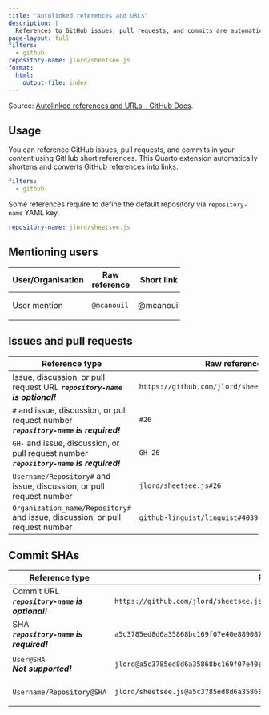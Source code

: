 ```yaml
---
title: "Autolinked references and URLs"
description: |
  References to GitHub issues, pull requests, and commits are automatically shortened and converted into links.
page-layout: full
filters:
  - github
repository-name: jlord/sheetsee.js
format:
  html:
    output-file: index
---
```


Source: [Autolinked references and URLs - GitHub Docs](https://docs.github.com/en/get-started/writing-on-github/working-with-advanced-formatting/autolinked-references-and-urls).

## Usage

You can reference GitHub issues, pull requests, and commits in your content using GitHub short references.
This Quarto extension automatically shortens and converts GitHub references into links.

```yml
filters:
  - github
```

Some references require to define the default repository via `repository-name` YAML key.

```yml
repository-name: jlord/sheetsee.js
```

## Mentioning users

+-------------------+---------------+------------+
| User/Organisation | Raw reference | Short link |
+===================+===============+============+
|                   | ```txt        |            |
| User mention      | @mcanouil     | @mcanouil  |
|                   | ```           |            |
+-------------------+---------------+------------+

## Issues and pull requests

+-------------------------------------------------------------------------------+------------------------------------------------+------------------------------------------------+
| Reference type                                                                | Raw reference                                  | Short link                                     |
+===============================================================================+================================================+================================================+
|                                                                               | ```txt                                         |                                                |
| Issue, discussion, or pull request URL                                        | https://github.com/jlord/sheetsee.js/issues/26 | https://github.com/jlord/sheetsee.js/issues/26 |
| ***`repository-name` is optional!***                                          | ```                                            |                                                |
+-------------------------------------------------------------------------------+------------------------------------------------+------------------------------------------------+
|                                                                               | ```txt                                         |                                                |
| `#` and issue, discussion, or pull request number \                           | #26                                            | #26                                            |
| ***`repository-name` is required!***                                          | ```                                            |                                                |
+-------------------------------------------------------------------------------+------------------------------------------------+------------------------------------------------+
|                                                                               | ```txt                                         |                                                |
| `GH-` and issue, discussion, or pull request number \                         | GH-26                                          | GH-26                                          |
| ***`repository-name` is required!***                                          | ```                                            |                                                |
+-------------------------------------------------------------------------------+------------------------------------------------+------------------------------------------------+
|                                                                               | ```txt                                         |                                                |
| `Username/Repository#` and issue, discussion, or pull request number          | jlord/sheetsee.js#26                           | jlord/sheetsee.js#26                           |
|                                                                               | ```                                            |                                                |
+-------------------------------------------------------------------------------+------------------------------------------------+------------------------------------------------+
|                                                                               | ```txt                                         |                                                |
| `Organization_name/Repository#` and issue, discussion, or pull request number | github-linguist/linguist#4039                  | github-linguist/linguist#4039                  |
|                                                                               | ```                                            |                                                |
+-------------------------------------------------------------------------------+------------------------------------------------+------------------------------------------------+

## Commit SHAs

+--------------------------------------+--------------------------------------------------------------------------------------+--------------------------------------------------------------------------------------+
| Reference type                       | Raw reference                                                                        | Short link                                                                           |
+======================================+======================================================================================+======================================================================================+
|                                      | ```txt                                                                               |                                                                                      |
| Commit URL                           | https://github.com/jlord/sheetsee.js/commit/a5c3785ed8d6a35868bc169f07e40e889087fd2e | https://github.com/jlord/sheetsee.js/commit/a5c3785ed8d6a35868bc169f07e40e889087fd2e |
| ***`repository-name` is optional!*** | ```                                                                                  |                                                                                      |
+--------------------------------------+--------------------------------------------------------------------------------------+--------------------------------------------------------------------------------------+
|                                      | ```txt                                                                               |                                                                                      |
| SHA \                                | a5c3785ed8d6a35868bc169f07e40e889087fd2e                                             | a5c3785ed8d6a35868bc169f07e40e889087fd2e                                             |
| ***`repository-name` is required!*** | ```                                                                                  |                                                                                      |
+--------------------------------------+--------------------------------------------------------------------------------------+--------------------------------------------------------------------------------------+
|                                      | ```txt                                                                               |                                                                                      |
| `User@SHA` \                         | jlord@a5c3785ed8d6a35868bc169f07e40e889087fd2e                                       | ***Not supported!***                                                                 |
| ***Not supported!***                 | ```                                                                                  |                                                                                      |
+--------------------------------------+--------------------------------------------------------------------------------------+--------------------------------------------------------------------------------------+
|                                      | ```txt                                                                               |                                                                                      |
| `Username/Repository@SHA`            | jlord/sheetsee.js@a5c3785ed8d6a35868bc169f07e40e889087fd2e                           | jlord/sheetsee.js@a5c3785ed8d6a35868bc169f07e40e889087fd2e                           |
|                                      | ```                                                                                  |                                                                                      |
+--------------------------------------+--------------------------------------------------------------------------------------+--------------------------------------------------------------------------------------+
